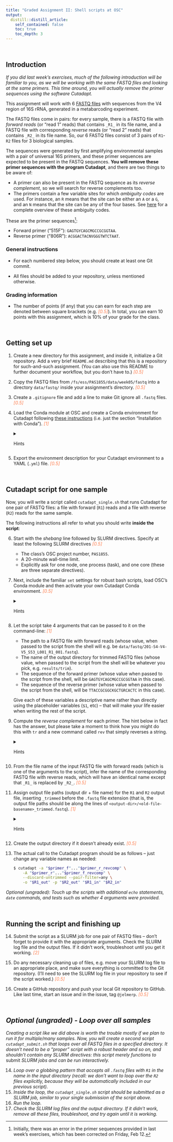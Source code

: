 ```yaml
---
title: "Graded Assignment II: Shell scripts at OSC"
output:
  distill::distill_article:
    self_contained: false
    toc: true
    toc_depth: 3
---
```


<br>

## Introduction

*If you did last week's exercises, much of the following introduction will be familiar to you, as we will be working with the same FASTQ files and looking at the same primers. This time around, you will actually remove the primer sequences using the software Cutadapt.*

This assignment will work with 6 [FASTQ files](https://support.illumina.com/bulletins/2016/04/fastq-files-explained.html) with sequences from the V4 region of 16S rRNA, generated in a metabarcoding experiment.

The FASTQ files come in pairs: for every sample, there is a FASTQ file with *forward reads* (or "read 1" reads) that contains `_R1_` in its file name, and a FASTQ file with corresponding *reverse* reads (or "read 2" reads) that contains `_R2_` in its file name. So, our 6 FASTQ files consist of 3 pairs of `R1`-`R2` files for 3 biological samples.

The sequences were generated by first amplifying environmental samples with a pair of universal 16S primers, and these primer sequences are expected to be present in the FASTQ sequences. **You will remove these primer sequences with the program Cutadapt**, and there are two things to be aware of:

-   A primer can also be present in the FASTQ sequence as its *reverse complement*, so we will search for reverse complements too.
-   The primers contain a few variable sites for which *ambiguity codes* are used. For instance, an `R` means that the site can be either an `A` or a `G`, and an `N` means that the site can be any of the four bases. See [here](https://droog.gs.washington.edu/parc/images/iupac.html) for a complete overview of these ambiguity codes.

These are the primer sequences[^1]:

-   Forward primer ("515F"): `GAGTGYCAGCMGCCGCGGTAA`.
-   Reverse primer ("806R"): `ACGGACTACNVGGGTWTCTAAT`.

[^1]: Initially, there was an error in the primer sequences provided in last week's exercises, which has been corrected on Friday, Feb 12.

### General instructions

-   For each numbered step below, you should create at least one Git commit.

-   All files should be added to your repository, unless mentioned otherwise.

### Grading information

-   The number of points (if any) that you can earn for each step are denoted between square brackets (e.g. <span style="color:coral"><i>[0.5]</i></span>). In total, you can earn 10 points with this assignment, which is 10% of your grade for the class.

<br>

## Getting set up

1.  Create a new directory for this assignment, and inside it, initialize a Git repository. Add a very brief `README.md` describing that this is a repository for such-and-such assignment. (You can also use this README to further document your workflow, but you don't have to.) <span style="color:coral"><i>[0.5]</i></span>

2.  Copy the FASTQ files from `/fs/ess/PAS1855/data/week05/fastq` into a directory `data/fastq/` inside your assignment's directory. <span style="color:coral"><i>[0.5]</i></span>

3.  Create a `.gitignore` file and add a line to make Git ignore all `.fastq` files. <span style="color:coral"><i>[0.5]</i></span>

4.  Load the Conda module at OSC and create a Conda environment for Cutadapt following [these instructions](https://cutadapt.readthedocs.io/en/stable/installation.html#installation-with-conda) (i.e. just the section "Installation with Conda"). <span style="color:coral"><i>[1]</i></span>

    <details>

    <summary>Hints</summary>

    <p>
    To be able to install Cutadapt with the command provided in that link,
    you first need to do the following general Conda setup steps,
    which we will (have) do(ne) together in class:
    ```sh
    $ conda config --add channels defaults
    $ conda config --add channels bioconda
    $ conda config --add channels conda-forge 
    ```
    (Adding the above lines *in that order* will result in the different channels
    having the proper priority, with `conda-forge` having the highest priority.)
    
    If you run into installation problems that you can't seem to solve, you can can also use my Conda environment in Step 7, below, as follows:

    ``` .sh
    $ source activate users/PAS0471/jelmer/.conda/envs/cutadaptenv
    ```

    But do this only if needed, and if you do, include a description of your errors in your README file.

    </p>

    </details>

5.  Export the environment description for your Cutadapt environment to a YAML (`.yml`) file. <span style="color:coral"><i>[0.5]</i></span>

<br>

## Cutadapt script for one sample

Now, you will write a script called `cutadapt_single.sh` that runs Cutadapt for one pair of FASTQ files: a file with forward (`R1`) reads and a file with reverse (`R2`) reads for the same sample.

The following instructions all refer to what you should write **inside the script**:

6.  Start with the *shebang* line followed by SLURM directives. Specify at least the following SLURM directives <span style="color:coral"><i>[0.5]</i></span>

    -   The class's OSC project number, `PAS1855`.
    -   A 20-minute wall-time limit.
    -   Explicitly ask for one node, one process (task), and one core (these are three separate directives).

7.  Next, include the familiar `set` settings for robust bash scripts, load OSC's Conda module and then activate your own Cutadapt Conda environment. <span style="color:coral"><i>[0.5]</i></span>
    
    <details>
    <summary>Hints</summary>
    Use `source activate` and not `conda activate` to activate the Conda environment,
    otherwise Conda will complain about your shell not being properly set up.
    </details>

8.  Let the script take 4 arguments that can be passed to it on the command-line: <span style="color:coral"><i>[1]</i></span>

    -   The path to a FASTQ file with forward reads (whose value, when passed to the script from the shell will e.g. be `data/fastq/201-S4-V4-V5_S53_L001_R1_001.fastq`).
    -   The name of the output directory for trimmed FASTQ files (whose value, when passed to the script from the shell will be whatever you pick, e.g. `results/trim`).
    -   The sequence of the forward primer (whose value when passed to the script from the shell, will be `GAGTGYCAGCMGCCGCGGTAA` in this case).
    -   The sequence of the reverse primer (whose value when passed to the script from the shell, will be `TTACCGCGGCKGCTGRCACTC` in this case).

    Give each of these variables a descriptive name rather than directly using the placeholder variables (`$1`, etc) -- that will make your life easier when writing the rest of the script.

9.  Compute the *reverse complement* for each primer. The hint below in fact has the answer, but please take a moment to think how you might do this with `tr` and a new command called `rev` that simply reverses a string.

    <details>

    <summary>Hints</summary>

    <p>

    Adjust your variable names as necessary!

    ``` .sh
    primer_f_rc=$(echo "$primer_f" | tr ATCGYRKMBVDH TAGCRYMKVBHD | rev)
    primer_r_rc=$(echo "$primer_r" | tr ATCGYRKMBVDH TAGCRYMKVBHD | rev)
    ```

    Note that we needed to not only translate `ACTG` but also all [IUPAC ambiguity codes](https://droog.gs.washington.edu/parc/images/iupac.html).

    </p>

    </details>

10. From the file name of the input FASTQ file with forward reads (which is one of the arguments to the script), infer the name of the corresponding FASTQ file with reverse reads, which will have an identical name except that `_R1_` is replaced by `_R2_`. <span style="color:coral"><i>[0.5]</i></span>

11. Assign output file paths (output dir + file name) for the `R1` and `R2` output file, inserting `_trimmed` before the `.fastq` file extension (that is, the output file paths should be along the lines of `<output-dir>/<old-file-basename>_trimmed.fastq`). <span style="color:coral"><i>[1]</i></span>

    <details>

    <summary>Hints</summary>

    <p>

    You'll do yourself a favor by having the script `echo` the file names that you have assigned, so you can easily check if you're doing this right.\
    \
    Moreover, I recommend that you test interactively whether you're getting all the file names right: assign one of the paths to the actual FASTQ files to the variable name you're using for that, and ditto with an output dir. Just take care that these assignments don't end up in your (final) script.

    </p>

    </details>

12. Create the output directory if it doesn't already exist. <span style="color:coral"><i>[0.5]</i></span>

13. The actual call to the Cutadapt program should be as follows -- just change any variable names as needed:

    ``` .bash
    $ cutadapt -a "$primer_f"..."$primer_r_revcomp" \
        -A "$primer_r"..."$primer_f_revcomp" \
        --discard-untrimmed --pair-filter=any \
        -o "$R1_out" -p "$R2_out" "$R1_in" "$R2_in"
    ```

*Optional (ungraded): Touch up the scripts with additional `echo` statements, `date` commands, and tests such as whether 4 arguments were provided.*

<br>

## Running the script and finishing up

14. Submit the script as a SLURM job for one pair of FASTQ files -- don't forget to provide it with the appropriate arguments. Check the SLURM log file and the output files. If it didn't work, troubleshoot until you get it working. <span style="color:coral"><i>[2]</i></span>

15. Do any necessary cleaning up of files, e.g. move your SLURM log file to an appropriate place, and make sure everything is committed to the Git repository. (I'll need to see the SLURM log file in your repository to see if the script worked.) <span style="color:coral"><i>[0.5]</i></span>

16. Create a GitHub repository and push your local Git repository to GitHub. Like last time, start an issue and in the issue, tag `@jelmerp`. <span style="color:coral"><i>[0.5]</i></span>

<br>

## *Optional (ungraded) - Loop over all samples*

*Creating a script like we did above is worth the trouble mostly if we plan to run it for multiple/many samples. Now, you will create a second script `cutadapt_submit.sh` that loops over all FASTQ files in a specified directory. It doesn't need to be a "proper" script with a robust header and so on, and shouldn't contain any SLURM directives: this script merely functions to* submit *SLURM jobs and can be run interactively.*

14. *Loop over a globbing pattern that accepts all `.fastq` files with `R1` in the name in the input directory (recall: we don't want to loop over the `R2` files explicitly, because they will be automatically included in our previous script).*
15. *Inside the loop, the `cutadapt_single.sh` script should be submitted as a SLURM job, similar to your single submission of the script above.*
16. *Run the loop.*
17. *Check the SLURM log files and the output directory. If it didn't work, remove all these files, troubleshoot, and try again until it is working.*
